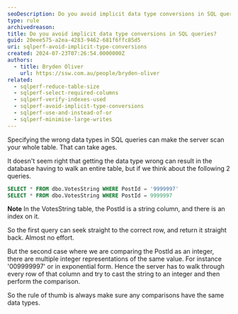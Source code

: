 ```yaml
---
seoDescription: Do you avoid implicit data type conversions in SQL queries?
type: rule
archivedreason:
title: Do you avoid implicit data type conversions in SQL queries?
guid: 20eee575-a2ea-4283-9462-681f6ffc85d5
uri: sqlperf-avoid-implicit-type-conversions
created: 2024-07-23T07:26:54.0000000Z
authors:
  - title: Bryden Oliver
    url: https://ssw.com.au/people/bryden-oliver
related:
  - sqlperf-reduce-table-size
  - sqlperf-select-required-columns
  - sqlperf-verify-indexes-used
  - sqlperf-avoid-implicit-type-conversions
  - sqlperf-use-and-instead-of-or
  - sqlperf-minimise-large-writes
---
```


Specifying the wrong data types in SQL queries can make the server scan your whole table. That can take ages.
<youtubeEmbed url="https://www.youtube.com/embed/3Hh-RGxFcec" description="Video: Avoid implicit type conversions | Bryden Oliver (3 min)" />

It doesn't seem right that getting the data type wrong can result in the database having to walk an entire table, but if we think about the following 2 queries.

```sql
SELECT * FROM dbo.VotesString WHERE PostId = '9999997'
SELECT * FROM dbo.VotesString WHERE PostId = 9999997
```

**Note** In the VotesString table, the PostId is a string column, and there is an index on it.

So the first query can seek straight to the correct row, and return it straight back. Almost no effort.

But the second case where we are comparing the PostId as an integer, there are multiple integer representations of the same value. For instance '009999997' or in exponential form. Hence the server has to walk through every row of that column and try to cast the string to an integer and then perform the comparison.

So the rule of thumb is always make sure any comparisons have the same data types.